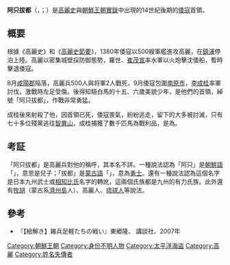{{refimprove|time=2016-2-19}}
'''阿只拔都'''（{{kor|k=아지발도|hanja=阿只拔都|rm=Ajibaldo}}，{{jpn|j=阿只抜都|hg=あきばつ|rm=Akibatsu}}；{{bd|？||1380年||}}）是[[高麗史|高麗史]]與[[朝鮮王朝實錄|朝鮮王朝實錄]]中出現的14世紀後期的[[倭寇|倭寇]]首領。

==概要==
根據《高麗史》和《[[高麗史節要|高麗史節要]]》，1380年倭寇以500艘軍艦進攻高麗，在[[鎮浦|鎮浦]]停泊上陸。高麗以密集城壁採防御態勢，羅世、[[崔茂宣|崔茂宣]]率水軍以火炮擊沈倭船，暫時擊退倭寇。

8月[[咸陽郡|咸陽郡]]陥落，高麗兵500人與将軍2人戰死，9月倭寇包圍[[南原市|南原市]]，[[李成桂|李成桂]]率軍討伐，激戰時左足受傷。後得知騎白馬的十五、六歲美貌少年，是他們的首領，綽號「阿只拔都」，作戰非常勇猛。

成桂後來射殺了他，因首領已死，倭寇喪氣，紛紛逃走，留下的大多被討滅，只有七十多位殘黨逃往[[智異山|智異山]]，成桂捕獲了數千匹馬為戰利品，是為{{link-ko|荒山大捷|황산대첩}}。

== 考証 ==
「阿只拔都」是高麗兵對他的稱呼，其本名不詳。一種說法認為「阿只」是[[朝鮮語|朝鮮語]]「{{lang|ko|아기}}」，意思是兒子；「拔都」是[[蒙古語|蒙古語]]「{{lang|mn|Баатар}}」，意為[[巴特爾_(稱謂)|勇士]]。還有一種說法認為這個名字是日本九州武士{{link-ja|赤星氏|赤星氏}}或[[相知比氏|相知比氏]]名字的轉訛，這兩個氏族都是九州{{link-ja|松浦黨|松浦党}}的有力氏族。此外還有[[牧胡|牧胡]]（蒙古系[[濟州島|濟州島]]人）、高麗人、[[琉球人|琉球人]]等說法。

==參考==
*『【絵解き】雑兵足軽たちの戦い』東郷隆、 講談社、2007年

[[Category:朝鮮王朝|Category:朝鮮王朝]]
[[Category:身份不明人物|Category:身份不明人物]]
[[Category:太平洋海盜|Category:太平洋海盜]]
[[Category:高麗|Category:高麗]]
[[Category:姓名失傳者|Category:姓名失傳者]]